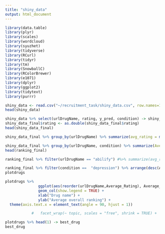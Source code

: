 ```yaml
---
title: "shiny_data"
output: html_document
---
```


```r
library(data.table)
library(plyr)
library(scales)
library(wordcloud)
library(syuzhet)
library(tidyverse)
library(RCurl)
library(tidyr)
library(tm)
library(SnowballC)
library(RColorBrewer)
library(e1071)
library(dplyr)
library(ggplot2)
library(tidytext)
library(purrr)
```


```r
shiny_data <- read.csv("~/recruitment_task/shiny_data.csv", row.names=1)
head(shiny_data)
```

```r
shiny_data %>% select(urlDrugName, rating, y_pred, condition) -> shiny_data_final
shiny_data_final$rating <- as.double(shiny_data_final$rating)
head(shiny_data_final) 
```


```r
shiny_data_final %>% group_by(urlDrugName) %>% summarize(avg_rating = mean(rating), avg_sent_rating = mean(y_pred), n_reviewes= n()) 
```
```r
shiny_data_final %>% group_by(urlDrugName, condition) %>% summarize(Average_Rating = mean(rating), Average_Sentiment_Rating = mean(y_pred), n_reviews= n()) -> ranking_final
head(ranking_final)
```

```r
ranking_final %>% filter(urlDrugName == "abilify") #%>% summarize(avg_rating = mean(rating), avg_sent_rating = mean(y_pred)) 

```
```r
ranking_final %>% filter(condition ==  "depression") %>% arrange(desc(Average_Rating),desc(Average_Sentiment_Rating))  %>% head(5) -> plotdrugs # summarize(avg_rating = mean(rating), avg_sent_rating = mean(y_pred)) 
plotdrugs

```

```r
plotdrugs %>%
               ggplot(aes(reorder(urlDrugName,Average_Rating), Average_Rating, fill = Average_Sentiment_Rating)) +
               geom_col(show.legend = TRUE) +
               xlab("Drug name") +
               ylab("Average overall ranking") +
  theme(axis.text.x = element_text(angle = 90, hjust = 1))

            #   facet_wrap(~ topic, scales = "free", shrink = TRUE) +
```

```r
plotdrugs %>% head(1) -> best_drug
best_drug
```


